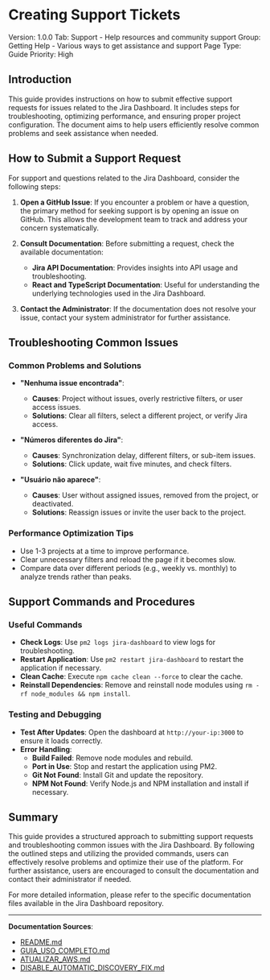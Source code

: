 # Creating Support Tickets

Version: 1.0.0
Tab: Support - Help resources and community support
Group: Getting Help - Various ways to get assistance and support
Page Type: Guide
Priority: High

## Introduction

This guide provides instructions on how to submit effective support requests for issues related to the Jira Dashboard. It includes steps for troubleshooting, optimizing performance, and ensuring proper project configuration. The document aims to help users efficiently resolve common problems and seek assistance when needed.

## How to Submit a Support Request

For support and questions related to the Jira Dashboard, consider the following steps:

1. **Open a GitHub Issue**: If you encounter a problem or have a question, the primary method for seeking support is by opening an issue on GitHub. This allows the development team to track and address your concern systematically.

2. **Consult Documentation**: Before submitting a request, check the available documentation:
   - **Jira API Documentation**: Provides insights into API usage and troubleshooting.
   - **React and TypeScript Documentation**: Useful for understanding the underlying technologies used in the Jira Dashboard.

3. **Contact the Administrator**: If the documentation does not resolve your issue, contact your system administrator for further assistance.

## Troubleshooting Common Issues

### Common Problems and Solutions

- **"Nenhuma issue encontrada"**:
  - **Causes**: Project without issues, overly restrictive filters, or user access issues.
  - **Solutions**: Clear all filters, select a different project, or verify Jira access.

- **"Números diferentes do Jira"**:
  - **Causes**: Synchronization delay, different filters, or sub-item issues.
  - **Solutions**: Click update, wait five minutes, and check filters.

- **"Usuário não aparece"**:
  - **Causes**: User without assigned issues, removed from the project, or deactivated.
  - **Solutions**: Reassign issues or invite the user back to the project.

### Performance Optimization Tips

- Use 1-3 projects at a time to improve performance.
- Clear unnecessary filters and reload the page if it becomes slow.
- Compare data over different periods (e.g., weekly vs. monthly) to analyze trends rather than peaks.

## Support Commands and Procedures

### Useful Commands

- **Check Logs**: Use `pm2 logs jira-dashboard` to view logs for troubleshooting.
- **Restart Application**: Use `pm2 restart jira-dashboard` to restart the application if necessary.
- **Clean Cache**: Execute `npm cache clean --force` to clear the cache.
- **Reinstall Dependencies**: Remove and reinstall node modules using `rm -rf node_modules && npm install`.

### Testing and Debugging

- **Test After Updates**: Open the dashboard at `http://your-ip:3000` to ensure it loads correctly.
- **Error Handling**:
  - **Build Failed**: Remove node modules and rebuild.
  - **Port in Use**: Stop and restart the application using PM2.
  - **Git Not Found**: Install Git and update the repository.
  - **NPM Not Found**: Verify Node.js and NPM installation and install if necessary.

## Summary

This guide provides a structured approach to submitting support requests and troubleshooting common issues with the Jira Dashboard. By following the outlined steps and utilizing the provided commands, users can effectively resolve problems and optimize their use of the platform. For further assistance, users are encouraged to consult the documentation and contact their administrator if needed.

For more detailed information, please refer to the specific documentation files available in the Jira Dashboard repository.

---

**Documentation Sources**:
- [README.md](https://example.com/path/to/README.md)
- [GUIA_USO_COMPLETO.md](https://example.com/path/to/GUIA_USO_COMPLETO.md)
- [ATUALIZAR_AWS.md](https://example.com/path/to/ATUALIZAR_AWS.md)
- [DISABLE_AUTOMATIC_DISCOVERY_FIX.md](https://example.com/path/to/DISABLE_AUTOMATIC_DISCOVERY_FIX.md)
